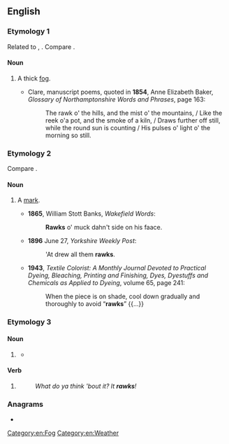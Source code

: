 ==English==

===Etymology 1===
Related to {{m|en|roke||mist; smoke}}, {{cog|sv|rök||smoke}}.<!--The ''English Dialect Dictionary'' records several alternative spellings, ''rauch'', ''rauk'', ''rork''.--> Compare {{m|en|raggy||foggy}}.

====Noun====
{{en-noun}}

# {{lb|en|Yorkshire}} A thick [[fog]].
#* {{rfdate|en}} Clare, manuscript poems, quoted in '''1854''', Anne Elizabeth Baker, ''Glossary of Northamptonshire Words and Phrases'', page 163:
#*: The rawk o&#39; the hills, and the mist o&#39; the mountains, / Like the reek o&#39;a pot, and the smoke of a kiln, / Draws further off still, while the round sun is counting / His pulses o&#39; light o&#39; the morning so still.

===Etymology 2===
Compare {{m|en|roke||defect in steel}}.

====Noun====
{{en-noun}}

# {{lb|en|UK|dialectal|possibly|obsolete}} A [[mark]].
#* '''1865''', William Stott Banks, ''Wakefield Words'':
#*: '''Rawks''' o' muck dahn't side on his faace.
#* '''1896''' June 27, ''Yorkshire Weekly Post'':
#*: 'At drew all them '''rawks'''.
#* '''1943''', ''Textile Colorist: A Monthly Journal Devoted to Practical Dyeing, Bleaching, Printing and Finishing, Dyes, Dyestuffs and Chemicals as Applied to Dyeing'', volume 65, page 241:
#*: When the piece is on shade, cool down gradually and thoroughly to avoid “'''rawks'''” {{...}}

===Etymology 3===

====Noun====
{{en-noun}}

# {{pronunciation spelling of|en|rock}} {{gloss|music genre}}
#: {{ux|en|I enjoy listening to good '''rawk'''.}}
#* {{quote-journal|en|year=2005|month=May|work=SPIN|title=The Rock Lexicon|author=Chuck Klosterman|page=61|brackets=on|pageurl=https://books.google.com/books?id=U1mdDlPSC9YC&pg=PA61&dq=%rawk%22&hl=&cd=2&source=gbs_api#v=onepage&q=%22rawk%22&f=false|text='''RAWK''': This is how people who start bands in order to meet porn stars spell ''rock''.}}

====Verb====
{{en-verb}}

# {{pronunciation spelling of|en|rock}}
#: ''What do ya think 'bout it? It '''rawks'''!''

===Anagrams===
* {{anagrams|en|a=akrw|Wark|wark}}

[[Category:en:Fog]]
[[Category:en:Weather]]